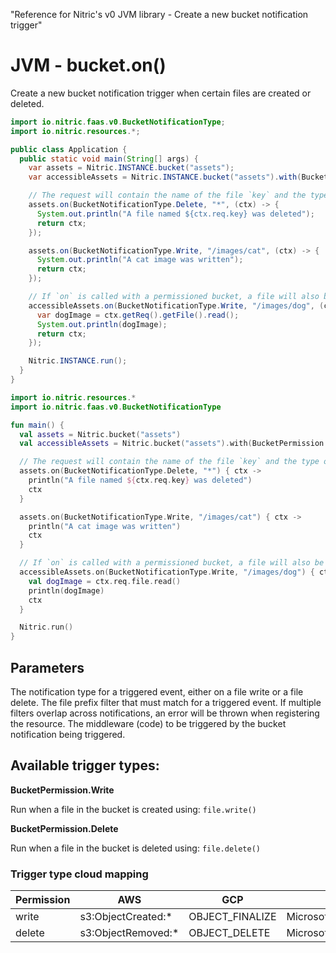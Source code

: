   "Reference for Nitric's v0 JVM library - Create a new bucket notification trigger"

# JVM - bucket.on()

Create a new bucket notification trigger when certain files are created or deleted.

<Tabs syncKey="jvm-lang">

<TabItem label="Java">

```java
import io.nitric.faas.v0.BucketNotificationType;
import io.nitric.resources.*;

public class Application {
  public static void main(String[] args) {
    var assets = Nitric.INSTANCE.bucket("assets");
    var accessibleAssets = Nitric.INSTANCE.bucket("assets").with(BucketPermission.Read);

    // The request will contain the name of the file `key` and the type of event `type`
    assets.on(BucketNotificationType.Delete, "*", (ctx) -> {
      System.out.println("A file named ${ctx.req.key} was deleted");
      return ctx;
    });

    assets.on(BucketNotificationType.Write, "/images/cat", (ctx) -> {
      System.out.println("A cat image was written");
      return ctx;
    });

    // If `on` is called with a permissioned bucket, a file will also be provided with the request
    accessibleAssets.on(BucketNotificationType.Write, "/images/dog", (ctx) -> {
      var dogImage = ctx.getReq().getFile().read();
      System.out.println(dogImage);
      return ctx;
    });

    Nitric.INSTANCE.run();
  }
}
```

</TabItem>

<TabItem label="Kotlin">

```kotlin
import io.nitric.resources.*
import io.nitric.faas.v0.BucketNotificationType

fun main() {
  val assets = Nitric.bucket("assets")
  val accessibleAssets = Nitric.bucket("assets").with(BucketPermission.Read)

  // The request will contain the name of the file `key` and the type of event `type`
  assets.on(BucketNotificationType.Delete, "*") { ctx ->
    println("A file named ${ctx.req.key} was deleted")
    ctx
  }

  assets.on(BucketNotificationType.Write, "/images/cat") { ctx ->
    println("A cat image was written")
    ctx
  }

  // If `on` is called with a permissioned bucket, a file will also be provided with the request
  accessibleAssets.on(BucketNotificationType.Write, "/images/dog") { ctx ->
    val dogImage = ctx.req.file.read()
    println(dogImage)
    ctx
  }

  Nitric.run()
}
```

</TabItem>

</Tabs>

## Parameters

<Properties>
  <Property
    name="notificationType"
    required
    type="BucketPermission.Write or BucketPermission.Delete"
  >
    The notification type for a triggered event, either on a file write or a
    file delete.
  </Property>
  <Property name="notificationPrefixFilter" required type="string">
    The file prefix filter that must match for a triggered event. If multiple
    filters overlap across notifications, an error will be thrown when
    registering the resource.
  </Property>
  <Property
    name="middleware"
    required
    type="BucketNotificationMiddleware or List<BucketNotificationMiddleware>"
  >
    The middleware (code) to be triggered by the bucket notification being
    triggered.
  </Property>
</Properties>

## Available trigger types:

**BucketPermission.Write**

Run when a file in the bucket is created using: `file.write()`

**BucketPermission.Delete**

Run when a file in the bucket is deleted using: `file.delete()`

### Trigger type cloud mapping

| Permission | AWS                 | GCP             | Azure                         |
| ---------- | ------------------- | --------------- | ----------------------------- |
| write      | s3:ObjectCreated:\* | OBJECT_FINALIZE | Microsoft.Storage.BlobCreated |
| delete     | s3:ObjectRemoved:\* | OBJECT_DELETE   | Microsoft.Storage.BlobDeleted |
